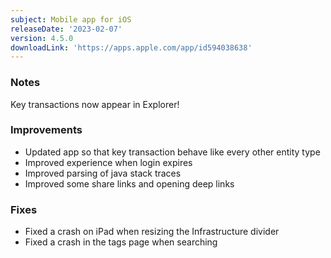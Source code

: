 ```yaml
---
subject: Mobile app for iOS
releaseDate: '2023-02-07'
version: 4.5.0
downloadLink: 'https://apps.apple.com/app/id594038638'
---
```


### Notes

Key transactions now appear in Explorer!

### Improvements

* Updated app so that key transaction behave like every other entity type
* Improved experience when login expires
* Improved parsing of java stack traces
* Improved some share links and opening deep links

### Fixes

* Fixed a crash on iPad when resizing the Infrastructure divider
* Fixed a crash in the tags page when searching





